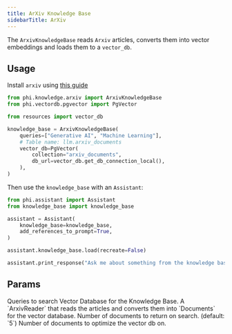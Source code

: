 ```yaml
---
title: ArXiv Knowledge Base
sidebarTitle: ArXiv
---
```


The `ArxivKnowledgeBase` reads `Arxiv` articles, converts them into vector embeddings and loads them to a `vector_db`.

## Usage

<Note>

Install `arxiv` using [this guide](/how-to/python-libraries)

</Note>

```python knowledge_base.py
from phi.knowledge.arxiv import ArxivKnowledgeBase
from phi.vectordb.pgvector import PgVector

from resources import vector_db

knowledge_base = ArxivKnowledgeBase(
    queries=["Generative AI", "Machine Learning"],
    # Table name: llm.arxiv_documents
    vector_db=PgVector(
        collection="arxiv_documents",
        db_url=vector_db.get_db_connection_local(),
    ),
)
```

Then use the `knowledge_base` with an `Assistant`:

```python assistant.py
from phi.assistant import Assistant
from knowledge_base import knowledge_base

assistant = Assistant(
    knowledge_base=knowledge_base,
    add_references_to_prompt=True,
)

assistant.knowledge_base.load(recreate=False)

assistant.print_response("Ask me about something from the knowledge base")
```

## Params

<ResponseField name="queries" type="List[str]">
  Queries to search
</ResponseField>
<ResponseField name="vector_db" type="VectorDb">
  Vector Database for the Knowledge Base.
</ResponseField>
<ResponseField name="reader" type="ArxivReader">
  A `ArxivReader` that reads the articles and converts them into `Documents` for
  the vector database.
</ResponseField>
<ResponseField name="num_documents" type="int">
  Number of documents to return on search. (default: `5`)
</ResponseField>
<ResponseField name="optimize_on" type="int">
  Number of documents to optimize the vector db on.
</ResponseField>
